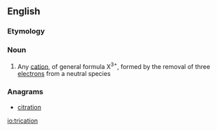 ==English==

===Etymology===
{{prefix|en|tri|cation}}

===Noun===
{{en-noun}}

# {{lb|en|chemistry}} Any [[cation]], of general formula X<sup>3+</sup>, formed by the removal of three [[electron]]s from a neutral species

===Anagrams===
* [[citration#English|citration]]

[[io:trication]]